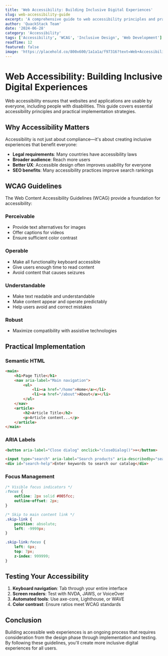 ```yaml
---
title: 'Web Accessibility: Building Inclusive Digital Experiences'
slug: web-accessibility-guide
excerpt: 'A comprehensive guide to web accessibility principles and practical implementation strategies for developers.'
author: 'QuackStack Team'
date: '2024-06-28'
category: 'Accessibility'
tags: ['Accessibility', 'WCAG', 'Inclusive Design', 'Web Development']
readTime: 12
featured: false
image: 'https://placehold.co/800x600/1a1a1a/f97316?text=Web+Accessibility'
---
```


# Web Accessibility: Building Inclusive Digital Experiences

Web accessibility ensures that websites and applications are usable by everyone, including people with disabilities. This guide covers essential accessibility principles and practical implementation strategies.

## Why Accessibility Matters

Accessibility is not just about compliance—it's about creating inclusive experiences that benefit everyone:

- **Legal requirements**: Many countries have accessibility laws
- **Broader audience**: Reach more users
- **Better UX**: Accessible design often improves usability for everyone
- **SEO benefits**: Many accessibility practices improve search rankings

## WCAG Guidelines

The Web Content Accessibility Guidelines (WCAG) provide a foundation for accessibility:

### Perceivable

- Provide text alternatives for images
- Offer captions for videos
- Ensure sufficient color contrast

### Operable

- Make all functionality keyboard accessible
- Give users enough time to read content
- Avoid content that causes seizures

### Understandable

- Make text readable and understandable
- Make content appear and operate predictably
- Help users avoid and correct mistakes

### Robust

- Maximize compatibility with assistive technologies

## Practical Implementation

### Semantic HTML

```html
<main>
	<h1>Page Title</h1>
	<nav aria-label="Main navigation">
		<ul>
			<li><a href="/home">Home</a></li>
			<li><a href="/about">About</a></li>
		</ul>
	</nav>
	<article>
		<h2>Article Title</h2>
		<p>Article content...</p>
	</article>
</main>
```

### ARIA Labels

```html
<button aria-label="Close dialog" onclick="closeDialog()">×</button>

<input type="search" aria-label="Search products" aria-describedby="search-help" />
<div id="search-help">Enter keywords to search our catalog</div>
```

### Focus Management

```css
/* Visible focus indicators */
:focus {
	outline: 2px solid #005fcc;
	outline-offset: 2px;
}

/* Skip to main content link */
.skip-link {
	position: absolute;
	left: -9999px;
}

.skip-link:focus {
	left: 6px;
	top: 7px;
	z-index: 999999;
}
```

## Testing Your Accessibility

1. **Keyboard navigation**: Tab through your entire interface
2. **Screen readers**: Test with NVDA, JAWS, or VoiceOver
3. **Automated tools**: Use axe-core, Lighthouse, or WAVE
4. **Color contrast**: Ensure ratios meet WCAG standards

## Conclusion

Building accessible web experiences is an ongoing process that requires consideration from the design phase through implementation and testing. By following these guidelines, you'll create more inclusive digital experiences for all users.

